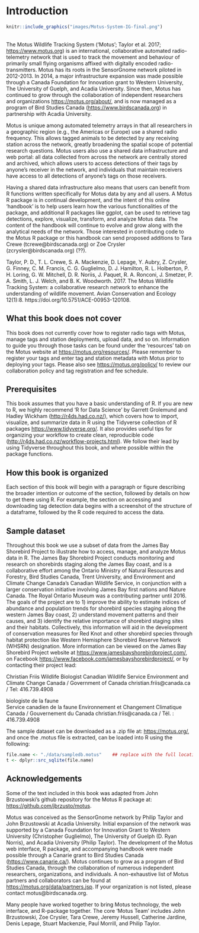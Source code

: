 

# Introduction
```r
knitr::include_graphics("images/Motus-System-IG-final.png")
```
 <br>
The Motus Wildlife Tracking System ('Motus'; Taylor et al. 2017; <https://www.motus.org>) is an international, collaborative automated radio-telemetry network that is used to track the movement and behaviour of primarily small flying organisms affixed with digitally encoded radio-transmitters.  Motus has its roots in the SensorGnome network piloted in 2012-2013. In 2014, a major infrastructure expansion was made possible through a Canada Foundation for Innovation grant to Western University, The University of Guelph, and Acadia University.  Since then, Motus has continued to grow through the collaboration of independent researchers and organizations <https://motus.org/about/>, and is now managed as a program of Bird Studies Canada (<https://www.birdscanada.org>) in partnership with Acadia University. 

Motus is unique among automated telemetry arrays in that all researchers in a geographic region (e.g., the Americas or Europe) use a shared radio frequency. This allows tagged animals to be detected by any receiving station across the network, greatly broadening the spatial scope of potential research questions.  Motus users also use a shared data infrastructure and web portal: all data collected from across the network are centrally stored and archived, which allows users to access detections of their tags by anyone's receiver in the network, and individuals that maintain receivers have access to all detections of anyone's tags on those receivers.

Having a shared data infrastructure also means that users can benefit from R functions written specifically for Motus data by any and all users. A Motus R package is in continual development, and the intent of this online 'handbook' is to help users learn how the various functionalities of the package, and additional R packages like ggplot, can be used to retrieve tag detections, explore, visualize, transform, and analyze Motus data. The content of the handbook will continue to evolve and grow along with the analytical needs of the network. Those interested in contributing code to the Motus R package or this handbook can send proposed additions to Tara Crewe (tcrewe@birdscanada.org) or Zoe Crysler (zcrysler@birdscanada.org) (??).  

Taylor, P. D., T. L. Crewe, S. A. Mackenzie, D. Lepage, Y. Aubry, Z. Crysler, G. Finney, C. M. Francis, C. G. Guglielmo, D. J. Hamilton, R. L. Holberton, P. H. Loring, G. W. Mitchell, D. R. Noriis, J. Paquet, R. A. Ronconi, J. Smetzer, P. A. Smith, L. J. Welch, and B. K. Woodworth. 2017. The Motus Wildlife Tracking System: a collaborative research network to enhance the understanding of wildlife movement. Avian Conservation and Ecology 12(1):8. https://doi.org/10.5751/ACE-00953-120108.

## What this book does not cover

This book does not currently cover how to register radio tags with Motus, manage tags and station deployments, upload data, and so on. Information to guide you through those tasks can be found under the 'resources' tab on the Motus website at <https://motus.org/resources/>.  Please remember to register your tags and enter tag and station metadata with Motus prior to deploying your tags. Please also see <https://motus.org/policy/> to review our collaboration policy and tag registration and fee schedule.

## Prerequisites

This book assumes that you have a basic understanding of R. If you are new to R, we highly recommend 'R for Data Science' by Garrett Grolemund and Hadley Wickham (<http://r4ds.had.co.nz/>), which covers how to import, visualize, and summarize data in R using the Tidyverse collection of R packages <https://www.tidyverse.org/>. It also provides useful tips for organizing your workflow to create clean, reproducible code (<http://r4ds.had.co.nz/workflow-projects.html>). We follow their lead by using Tidyverse throughout this book, and where possible within the package functions.

## How this book is organized

Each section of this book will begin with a paragraph or figure describing the broader intention or outcome of the section, followed by details on how to get there using R. For example, the section on accessing and downloading tag detection data begins with a screenshot of the structure of a dataframe, followed by the R code required to access the data.

## Sample dataset

Throughout this book we use a subset of data from the James Bay Shorebird Project to illustrate how to access, manage, and analyze Motus data in R. The James Bay Shorebird Project conducts monitoring and research on shorebirds staging along the James Bay coast, and is a collaborative effort among the Ontario Ministry of Natural Resources and Forestry, Bird Studies Canada, Trent University, and Environment and Climate Change Canada's Canadian Wildlife Service, in conjunction with a larger conservation initiative involving James Bay first nations and Nature Canada. The Royal Ontario Museum was a contributing partner until 2016. The goals of the project are to 1) improve the ability to estimate indices of abundance and population trends for shorebird species staging along the western James Bay coast, 2) understand movement patterns and their causes, and 3) identify the relative importance of shorebird staging sites and their habitats. Collectively, this information will aid in the development of conservation measures for Red Knot and other shorebird species through habitat protection like Western Hemisphere Shorebird Reserve Network (WHSRN) designation. More information can be viewed on the James Bay Shorebird Project website at <https://www.jamesbayshorebirdproject.com/>, on Facebook <https://www.facebook.com/jamesbayshorebirdproject/>, or by contacting their project lead:

Christian Friis
Wildlife Biologist
Canadian Wildlife Service Environment and Climate Change Canada / Government of Canada 
christian.friis@canada.ca / Tel: 416.739.4908
 
biologiste de la faune  
Service canadien de la faune Environnement et Changement Climatique Canada / Gouvernement du Canada 
christian.friis@canada.ca / Tél. : 416.739.4908 

The sample dataset can be downloaded as a .zip file at: <https://motus.org/>, and once the .motus file is extracted, can be loaded into R using the following:

```r

file.name <- "./data/sampledb.motus"    ## replace with the full location of the extracted .motus file on your personal computer
t <- dplyr::src_sqlite(file.name)

```

## Acknowledgements

Some of the text included in this book was adapted from John Brzustowski's github repository for the Motus R package at: <https://github.com/jbrzusto/motus>.

Motus was conceived as the SensorGnome network by Philip Taylor and John Brzustowski at Acadia University. Initial expansion of the network was supported by a Canada Foundation for Innovation Grant to Western University (Christopher Guglielmo), The University of Guelph (D. Ryan Norris), and Acadia University (Philip Taylor). The development of the Motus web interface, R package, and accompanying handbook were made possible through a Canarie grant to Bird Studies Canada (<https://www.canarie.ca/>). Motus continues to grow as a program of Bird Studies Canada, through the collaboration of numerous independent researchers, organizations, and individuals. A non-exhaustive list of Motus partners and collaborators can be found at <https://motus.org/data/partners.jsp>. If your organization is not listed, please contact motus@birdscanada.org.

Many people have worked together to bring Motus technology, the web interface, and R-package together. The core 'Motus Team' includes John Brzustowski, Zoe Crysler, Tara Crewe, Jeremy Hussell, Catherine Jardine, Denis Lepage, Stuart Mackenzie, Paul Morrill, and Philip Taylor. 

